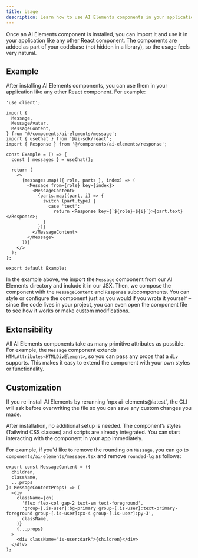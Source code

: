 ```yaml
---
title: Usage
description: Learn how to use AI Elements components in your application.
---
```


Once an AI Elements component is installed, you can import it and use it in your application like any other React component. The components are added as part of your codebase (not hidden in a library), so the usage feels very natural.

## Example

After installing AI Elements components, you can use them in your application like any other React component. For example:

```tsx title="conversation.tsx"
'use client';

import {
  Message,
  MessageAvatar,
  MessageContent,
} from '@/components/ai-elements/message';
import { useChat } from '@ai-sdk/react';
import { Response } from '@/components/ai-elements/response';

const Example = () => {
  const { messages } = useChat();

  return (
    <>
      {messages.map(({ role, parts }, index) => (
        <Message from={role} key={index}>
          <MessageContent>
            {parts.map((part, i) => {
              switch (part.type) {
                case 'text':
                  return <Response key={`${role}-${i}`}>{part.text}</Response>;
              }
            })}
          </MessageContent>
        </Message>
      ))}
    </>
  );
};

export default Example;
```

In the example above, we import the `Message` component from our AI Elements directory and include it in our JSX. Then, we compose the component with the `MessageContent` and `Response` subcomponents. You can style or configure the component just as you would if you wrote it yourself – since the code lives in your project, you can even open the component file to see how it works or make custom modifications.

## Extensibility

All AI Elements components take as many primitive attributes as possible. For example, the `Message` component extends `HTMLAttributes<HTMLDivElement>`, so you can pass any props that a `div` supports. This makes it easy to extend the component with your own styles or functionality.

## Customization

<Callout>
  If you re-install AI Elements by rerunning `npx ai-elements@latest`, the CLI
  will ask before overwriting the file so you can save any custom changes you
  made.
</Callout>

After installation, no additional setup is needed. The component’s styles (Tailwind CSS classes) and scripts are already integrated. You can start interacting with the component in your app immediately.

For example, if you'd like to remove the rounding on `Message`, you can go to `components/ai-elements/message.tsx` and remove `rounded-lg` as follows:

```tsx title="components/ai-elements/message.tsx" highlight="8"
export const MessageContent = ({
  children,
  className,
  ...props
}: MessageContentProps) => (
  <div
    className={cn(
      'flex flex-col gap-2 text-sm text-foreground',
      'group-[.is-user]:bg-primary group-[.is-user]:text-primary-foreground group-[.is-user]:px-4 group-[.is-user]:py-3',
      className,
    )}
    {...props}
  >
    <div className="is-user:dark">{children}</div>
  </div>
);
```

